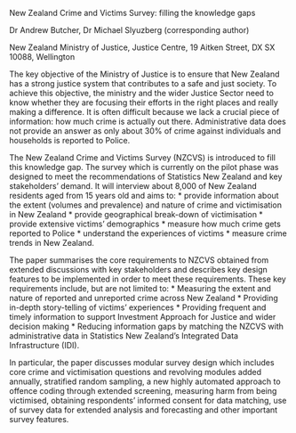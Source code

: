 New Zealand Crime and Victims Survey: filling the knowledge gaps

Dr Andrew Butcher, Dr Michael Slyuzberg (corresponding author)

New Zealand Ministry of Justice, Justice Centre, 19 Aitken Street, DX SX
10088, Wellington

The key objective of the Ministry of Justice is to ensure that New
Zealand has a strong justice system that contributes to a safe and just
society. To achieve this objective, the ministry and the wider Justice
Sector need to know whether they are focusing their efforts in the right
places and really making a difference. It is often difficult because we
lack a crucial piece of information: how much crime is actually out
there. Administrative data does not provide an answer as only about 30%
of crime against individuals and households is reported to Police.

The New Zealand Crime and Victims Survey (NZCVS) is introduced to fill
this knowledge gap. The survey which is currently on the pilot phase was
designed to meet the recommendations of Statistics New Zealand and key
stakeholders' demand. It will interview about 8,000 of New Zealand
residents aged from 15 years old and aims to: \* provide information
about the extent (volumes and prevalence) and nature of crime and
victimisation in New Zealand \* provide geographical break-down of
victimisation \* provide extensive victims' demographics \* measure how
much crime gets reported to Police \* understand the experiences of
victims \* measure crime trends in New Zealand.

The paper summarises the core requirements to NZCVS obtained from
extended discussions with key stakeholders and describes key design
features to be implemented in order to meet these requirements. These
key requirements include, but are not limited to: \* Measuring the
extent and nature of reported and unreported crime across New Zealand \*
Providing in-depth story-telling of victims' experiences \* Providing
frequent and timely information to support Investment Approach for
Justice and wider decision making \* Reducing information gaps by
matching the NZCVS with administrative data in Statistics New Zealand's
Integrated Data Infrastructure (IDI).

In particular, the paper discusses modular survey design which includes
core crime and victimisation questions and revolving modules added
annually, stratified random sampling, a new highly automated approach to
offence coding through extended screening, measuring harm from being
victimised, obtaining respondents' informed consent for data matching,
use of survey data for extended analysis and forecasting and other
important survey features.
